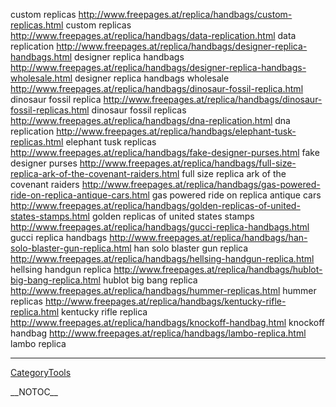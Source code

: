 custom replicas http://www.freepages.at/replica/handbags/custom-replicas.html custom replicas
http://www.freepages.at/replica/handbags/data-replication.html data replication
http://www.freepages.at/replica/handbags/designer-replica-handbags.html designer replica handbags
http://www.freepages.at/replica/handbags/designer-replica-handbags-wholesale.html designer replica handbags wholesale
http://www.freepages.at/replica/handbags/dinosaur-fossil-replica.html dinosaur fossil replica
http://www.freepages.at/replica/handbags/dinosaur-fossil-replicas.html dinosaur fossil replicas
http://www.freepages.at/replica/handbags/dna-replication.html dna replication
http://www.freepages.at/replica/handbags/elephant-tusk-replicas.html elephant tusk replicas
http://www.freepages.at/replica/handbags/fake-designer-purses.html fake designer purses
http://www.freepages.at/replica/handbags/full-size-replica-ark-of-the-covenant-raiders.html full size replica ark of the covenant raiders
http://www.freepages.at/replica/handbags/gas-powered-ride-on-replica-antique-cars.html gas powered ride on replica antique cars
http://www.freepages.at/replica/handbags/golden-replicas-of-united-states-stamps.html golden replicas of united states stamps
http://www.freepages.at/replica/handbags/gucci-replica-handbags.html gucci replica handbags
http://www.freepages.at/replica/handbags/han-solo-blaster-gun-replica.html han solo blaster gun replica
http://www.freepages.at/replica/handbags/hellsing-handgun-replica.html hellsing handgun replica
http://www.freepages.at/replica/handbags/hublot-big-bang-replica.html hublot big bang replica
http://www.freepages.at/replica/handbags/hummer-replicas.html hummer replicas
http://www.freepages.at/replica/handbags/kentucky-rifle-replica.html kentucky rifle replica
http://www.freepages.at/replica/handbags/knockoff-handbag.html knockoff handbag
http://www.freepages.at/replica/handbags/lambo-replica.html lambo replica
----
[[CategoryTools]]

__NOTOC__